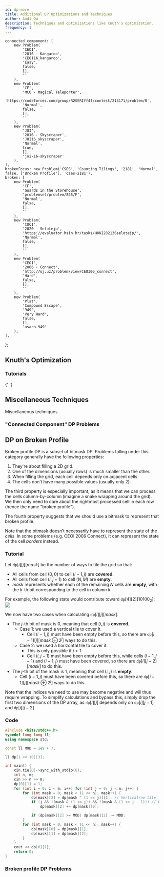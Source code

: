 ```yaml
---
id: dp-more
title: Additional DP Optimizations and Techniques
author: Andi Qu
description: Techniques and optimizations like Knuth's optimization.
frequency: 1
---
```


	connected_component: [
		new Problem(
			'CEOI',
			'2016 - Kangaroo',
			'CEOI16_kangaroo',
			'Easy',
			false,
			[],
			''
		),
		new Problem(
			'CF',
			'MCO - Magical Teleporter',
			'https://codeforces.com/group/R2SERIff4f/contest/213171/problem/R',
			'Normal',
			false,
			[],
			''
		),
		new Problem(
			'JOI',
			'2016 - Skyscraper',
			'JOI16_skyscraper',
			'Normal',
			true,
			[],
			'joi-16-skyscraper'
		),
	],
    brokenFocus: new Problem('CSES', 'Counting Tilings', '2181', 'Normal', false, ['Broken Profile'], 'cses-2181'),
	broken: [
		new Problem(
			'CF',
			'Guards in the Storehouse',
			'problemset/problem/845/F',
			'Normal',
			false,
			[],
			''
		),
		new Problem(
			'COCI',
			'2020 - Selotejp',
			'https://evaluator.hsin.hr/tasks/HONI202136selotejp/',
			'Normal',
			false,
			[],
			''
		),
		new Problem(
			'CEOI',
			'2006 - Connect',
			'http://oj.uz/problem/view/CEOI06_connect',
			'Hard',
			false,
			[],
			''
		),
		new Problem(
			'Plat',
			'Compound Escape',
			'949',
			'Very Hard',
			false,
			[],
			'usaco-949'
		),
	],
};

## Knuth's Optimization

<IncompleteSection />

### Tutorials

<Resources>
	<Resource
		source="Jeffrey Xiao"
		title="Knuth's Optimization"
		url="https://jeffreyxiao.me/blog/knuths-optimization"
	></Resource>
	<Resource source="GCP" title="15.4.3 - Knuth's Optimization">
		{' '}
	</Resource>
</Resources>

## Miscellaneous Techniques

<Resources>
	<Resource source="CF" title="zscoder - Nontrivial DP Techniques" url="47764">
		Miscellaneous techniques
	</Resource>
</Resources>

<!-- <Optional title="Application">

Queue with 2 stacks is used to remove a factor of $\mathcal{O}(\log N)$ in [USACO Plat - Mowing Mischief](http://www.usaco.org/index.php?page=viewproblem2&cpid=926).

</Optional> -->

### "Connected Component" DP Problems

<Problems problems={problems.connected_component} />

## DP on Broken Profile

<!-- <Resources>
	<Resource
		source="cp-algo"
		title="DP on Broken Profile"
		url="dynamic_programming/profile-dynamics.html"
	>
		{' '}
	</Resource>
</Resources> -->

Broken profile DP is a subset of bitmask DP. Problems falling under this category generally have the following properties:
1. They're about filling a 2D grid.
2. One of the dimensions (usually rows) is much smaller than the other.
3. When filling the grid, each cell depends only on adjacent cells.
4. The cells don't have many possible values (usually only 2).

The third property is especially important, as it means that we can process the cells column-by-column (imagine a snake wrapping around the grid). We then only need to care about the rightmost processed cell in each row (hence the name "broken profile").

The fourth property suggests that we should use a bitmask to represent that broken profile.

<Warning>

Note that the bitmask doesn't necessarily have to represent the state of the *cells*. In some problems (e.g. CEOI 2006 Connect), it can represent the state of the cell *borders* instead.

</Warning>

<FocusProblem problem={problems.brokenFocus} />

### Tutorial

Let $\texttt{dp}[i][j][mask]$ be the number of ways to tile the grid so that:
- All cells from cell $(0, 0)$ to cell $(i - 1, j)$ are **covered**.
- All cells from cell $(i, j + 1)$ to cell $(N, M)$ are **empty**.
- $mask$ represents whether each of the remaining $N$ cells are **empty**, with the $k$-th bit corresponding to the cell in column $k$.

For example, the following state would contribute toward $\texttt{dp}[4][2][10100_2]$:
![](broken-profile-state-example.png)

We now have two cases when calculating $\texttt{dp}[i][j][mask]$:
- The $j$-th bit of mask is 0, meaning that cell $(i, j)$ is **covered**.
    - Case 1: we used a vertical tile to cover it.
        - Cell $(i - 1, j)$ must have been empty before this, so there are $\texttt{dp}[i - 1][j][mask \oplus 2^j]$ ways to do this.
    - Case 2: we used a horizontal tile to cover it.
        - This is only possible if $j > 1$.
        - Cell $(i, j - 1)$ must have been empty before this, while cells $(i - 1, j - 1)$ and $(i - 1, j)$ must have been covered,
          so there are $\texttt{dp}[i][j - 2][mask]$ to do this.
- The $j$-th bit of the mask is 1, meaning that cell $(i, j)$ is **empty**.
    - Cell $(i - 1, j)$ must have been covered before this, so there are $\texttt{dp}[i - 1][j][mask \oplus 2^j]$ ways to do this.

Note that the indices we need to use may become negative and will thus require wrapping. To simplify calculations and bypass this, simply drop
the first two dimensions of the DP array, as $\texttt{dp}[i][j]$ depends only on $\texttt{dp}[i][j - 1]$ and $\texttt{dp}[i][j - 2]$.

### Code

<LanguageSection>

<CPPSection>

```cpp
#include <bits/stdc++.h>
typedef long long ll;
using namespace std;

const ll MOD = 1e9 + 7;

ll dp[1 << 10][3];

int main() {
    cin.tie(0)->sync_with_stdio(0);
    int n, m;
    cin >> n >> m;
    dp[0][1] = 1;
    for (int i = 0; i < m; i++) for (int j = 0; j < n; j++) {
        for (int mask = 0; mask < (1 << n); mask++) {
            dp[mask][2] = dp[mask ^ (1 << j)][1]; // Vertical/no tile
            if (j && !(mask & (1 << j)) && !(mask & (1 << j - 1))) // Horizontal tile
                dp[mask][2] += dp[mask][0];

            if (dp[mask][2] >= MOD) dp[mask][2] -= MOD;
        }
        for (int mask = 0; mask < (1 << n); mask++) {
            dp[mask][0] = dp[mask][1];
            dp[mask][1] = dp[mask][2];
        }
    }
    cout << dp[0][1];
    return 0;
}
```

</CPPSection>

</LanguageSection>

### Broken profile DP Problems

<Problems problems={problems.broken} />
